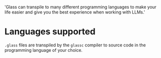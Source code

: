 
  'Glass can transpile to many different programming languages to make your life easier and give you the best experience when working with LLMs.'

# Languages supported

`.glass` files are transpiled by the `glassc` compiler to source code in the programming language of your choice.

<Libraries />
